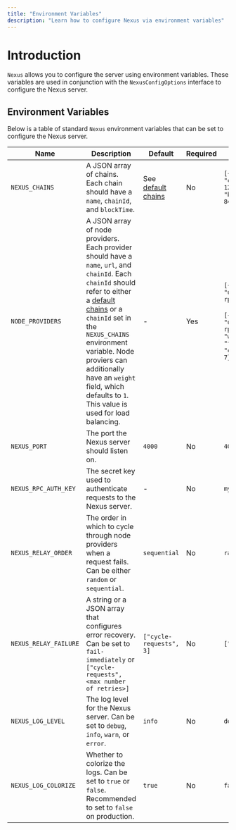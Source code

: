 ```yaml
---
title: "Environment Variables"
description: "Learn how to configure Nexus via environment variables"
---
```


# Introduction

`Nexus` allows you to configure the server using environment variables. These variables are used in conjunction with the `NexusConfigOptions` interface to configure the Nexus server.


## Environment Variables

Below is a table of standard `Nexus` environment variables that can be set to configure the Nexus server.

| Name                | Description                                                                                                                                                                                                                                                                                                          | Default                                                                                                                 | Required | Example                                                                                                                |
| ------------------- | -------------------------------------------------------------------------------------------------------------------------------------------------------------------------------------------------------------------------------------------------------------------------------------------------------------------- | ----------------------------------------------------------------------------------------------------------------------- | -------- | ---------------------------------------------------------------------------------------------------------------------- |
| `NEXUS_CHAINS`        | A JSON array of chains. Each chain should have a `name`, `chainId`, and `blockTime`.                                                                                                                                                                                                                                 | See [default chains](https://github.com/whats-good/nexus/blob/main/packages/nexus/src/default-chains/default-chains.ts) | No       | `[{"name": "eth_mainnet", "chainId": 1, "blockTime": 12}, [{"name": "base_mainnet", "chainId": 8453, "blockTime": 2}]` |
| `NODE_PROVIDERS`      | A JSON array of node providers. Each provider should have a `name`, `url`, and `chainId`. Each `chainId` should refer to either a [default chains](https://github.com/whats-good/nexus/blob/main/packages/nexus/src/default-chains/default-chains.ts) or a `chainId` set in the `NEXUS_CHAINS` environment variable. Node proviers can additionally have an `weight` field, which defaults to `1`. This value is used for load balancing.  | -                                                                                                                       | Yes      | `[{"name": "eth.public", "url":"https://eth.public-rpc.com", "chainId": 1}]` <br/><br />`[{"name": "eth.public", "url":"https://eth.public-rpc.com", "chainId": 1, "weight": 3}, {"name": "tenderly", "url":"", "chainId": 1, "weight": 7}]`                                           |
| `NEXUS_PORT`          | The port the Nexus server should listen on.                                                                                                                                                                                                                                                                          | `4000`                                                                                                                    | No       | `4000`                                                                                                                   |
| `NEXUS_RPC_AUTH_KEY`  | The secret key used to authenticate requests to the Nexus server.                                                                                                                                                                                                                                                    | -                                                                                                                       | No       | `my-secret-key`                                                                                                          |
| `NEXUS_RELAY_ORDER`   | The order in which to cycle through node providers when a request fails. Can be either `random` or `sequential`.                                                                                                                                                                                                     | `sequential`                                                                                                              | No       | `random`                                                                                                                 |
| `NEXUS_RELAY_FAILURE` | A string or a JSON array that configures error recovery. Can be set to `fail-immediately` or `["cycle-requests", <max number of retries>]`                                                                                                                                                                           | `["cycle-requests", 3]`                                                                                                 | No       | `["cycle-requests", 5]`                                                                                                |
| `NEXUS_LOG_LEVEL`     | The log level for the Nexus server. Can be set to `debug`, `info`, `warn`, or `error`.                                                                                                                                                                                                                               | `info`                                                                                                                   | No       | `debug`                                                                                                                  |
| `NEXUS_LOG_COLORIZE`  | Whether to colorize the logs. Can be set to `true` or `false`. Recommended to set to `false` on production.                                                                                                                                                                                                                                                        | `true`                                                                                                                   | No       | `false`                                                                                                                  |
